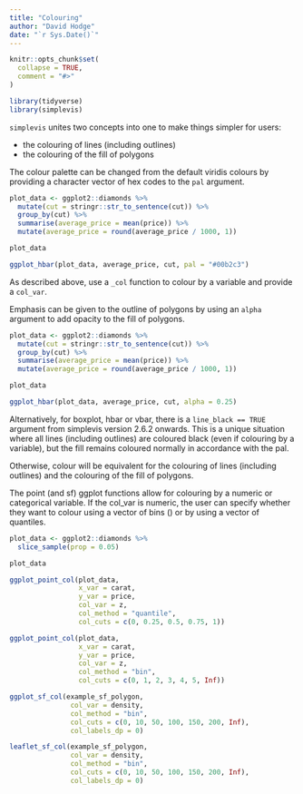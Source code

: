 ```yaml
---
title: "Colouring"
author: "David Hodge"
date: "`r Sys.Date()`"
---
```


```r
knitr::opts_chunk$set(
  collapse = TRUE,
  comment = "#>"
)
```

```r
library(tidyverse)
library(simplevis)
```

`simplevis` unites two concepts into one to make things simpler for users:

* the colouring of lines (including outlines)
* the colouring of the fill of polygons

The colour palette can be changed from the default viridis colours by providing a character vector of hex codes to the `pal` argument.

```r
plot_data <- ggplot2::diamonds %>%
  mutate(cut = stringr::str_to_sentence(cut)) %>%
  group_by(cut) %>%
  summarise(average_price = mean(price)) %>%
  mutate(average_price = round(average_price / 1000, 1)) 

plot_data

ggplot_hbar(plot_data, average_price, cut, pal = "#00b2c3")
```

As described above, use a `_col` function to colour by a variable and provide a `col_var`.

Emphasis can be given to the outline of polygons by using an `alpha` argument to add opacity to the fill of polygons.

```r
plot_data <- ggplot2::diamonds %>%
  mutate(cut = stringr::str_to_sentence(cut)) %>%
  group_by(cut) %>%
  summarise(average_price = mean(price)) %>%
  mutate(average_price = round(average_price / 1000, 1)) 

plot_data

ggplot_hbar(plot_data, average_price, cut, alpha = 0.25)
```

Alternatively, for boxplot, hbar or vbar, there is a `line_black == TRUE` argument from simplevis version 2.6.2 onwards. This is a unique situation where all lines (including outlines) are coloured black (even if colouring by a variable), but the fill remains coloured normally in accordance with the pal. 

Otherwise, colour will be equivalent for the colouring of lines (including outlines) and the colouring of the fill of polygons.

The point (and sf) ggplot functions allow for colouring by a numeric or categorical variable. If the col_var is numeric, the user can specify whether they want to colour using a vector of bins () or by using a vector of quantiles.

```r
plot_data <- ggplot2::diamonds %>% 
  slice_sample(prop = 0.05)

plot_data

ggplot_point_col(plot_data, 
                 x_var = carat, 
                 y_var = price, 
                 col_var = z,
                 col_method = "quantile",
                 col_cuts = c(0, 0.25, 0.5, 0.75, 1))

ggplot_point_col(plot_data, 
                 x_var = carat, 
                 y_var = price, 
                 col_var = z,
                 col_method = "bin",
                 col_cuts = c(0, 1, 2, 3, 4, 5, Inf))
```

```r
ggplot_sf_col(example_sf_polygon, 
               col_var = density, 
               col_method = "bin", 
               col_cuts = c(0, 10, 50, 100, 150, 200, Inf), 
               col_labels_dp = 0)
```

```r
leaflet_sf_col(example_sf_polygon, 
               col_var = density, 
               col_method = "bin", 
               col_cuts = c(0, 10, 50, 100, 150, 200, Inf), 
               col_labels_dp = 0)
```
